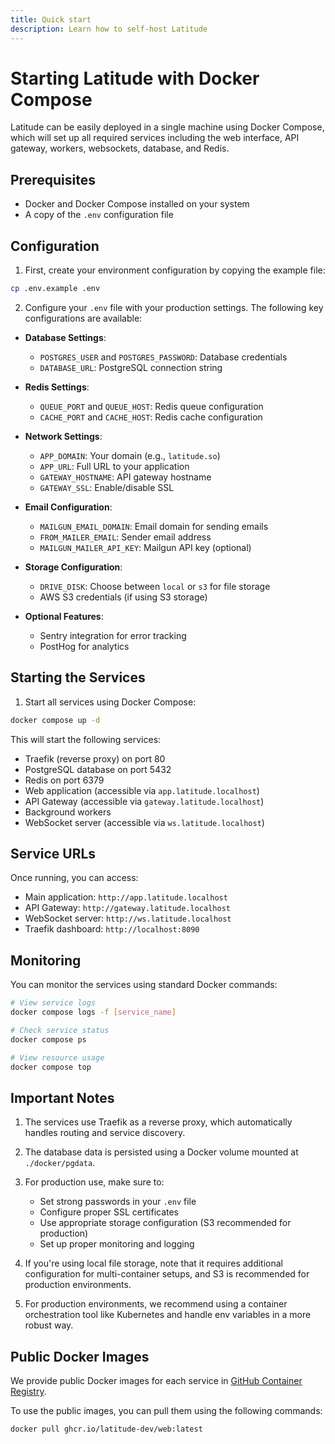```yaml
---
title: Quick start
description: Learn how to self-host Latitude
---
```


# Starting Latitude with Docker Compose

Latitude can be easily deployed in a single machine using Docker Compose, which will set up all required services including the web interface, API gateway, workers, websockets, database, and Redis.

## Prerequisites

- Docker and Docker Compose installed on your system
- A copy of the `.env` configuration file

## Configuration

1. First, create your environment configuration by copying the example file:

```bash
cp .env.example .env
```

2. Configure your `.env` file with your production settings. The following key configurations are available:

- **Database Settings**:

  - `POSTGRES_USER` and `POSTGRES_PASSWORD`: Database credentials
  - `DATABASE_URL`: PostgreSQL connection string

- **Redis Settings**:

  - `QUEUE_PORT` and `QUEUE_HOST`: Redis queue configuration
  - `CACHE_PORT` and `CACHE_HOST`: Redis cache configuration

- **Network Settings**:

  - `APP_DOMAIN`: Your domain (e.g., `latitude.so`)
  - `APP_URL`: Full URL to your application
  - `GATEWAY_HOSTNAME`: API gateway hostname
  - `GATEWAY_SSL`: Enable/disable SSL

- **Email Configuration**:

  - `MAILGUN_EMAIL_DOMAIN`: Email domain for sending emails
  - `FROM_MAILER_EMAIL`: Sender email address
  - `MAILGUN_MAILER_API_KEY`: Mailgun API key (optional)

- **Storage Configuration**:

  - `DRIVE_DISK`: Choose between `local` or `s3` for file storage
  - AWS S3 credentials (if using S3 storage)

- **Optional Features**:
  - Sentry integration for error tracking
  - PostHog for analytics

## Starting the Services

1. Start all services using Docker Compose:

```bash
docker compose up -d
```

This will start the following services:

- Traefik (reverse proxy) on port 80
- PostgreSQL database on port 5432
- Redis on port 6379
- Web application (accessible via `app.latitude.localhost`)
- API Gateway (accessible via `gateway.latitude.localhost`)
- Background workers
- WebSocket server (accessible via `ws.latitude.localhost`)

## Service URLs

Once running, you can access:

- Main application: `http://app.latitude.localhost`
- API Gateway: `http://gateway.latitude.localhost`
- WebSocket server: `http://ws.latitude.localhost`
- Traefik dashboard: `http://localhost:8090`

## Monitoring

You can monitor the services using standard Docker commands:

```bash
# View service logs
docker compose logs -f [service_name]

# Check service status
docker compose ps

# View resource usage
docker compose top
```

## Important Notes

1. The services use Traefik as a reverse proxy, which automatically handles routing and service discovery.
2. The database data is persisted using a Docker volume mounted at `./docker/pgdata`.
3. For production use, make sure to:

   - Set strong passwords in your `.env` file
   - Configure proper SSL certificates
   - Use appropriate storage configuration (S3 recommended for production)
   - Set up proper monitoring and logging

4. If you're using local file storage, note that it requires additional configuration for multi-container setups, and S3 is recommended for production environments.
5. For production environments, we recommend using a container orchestration tool like Kubernetes and handle env variables in a more robust way.

## Public Docker Images

We provide public Docker images for each service in [GitHub Container Registry](https://github.com/orgs/latitude-dev/packages).

To use the public images, you can pull them using the following commands:

```bash
docker pull ghcr.io/latitude-dev/web:latest
```

